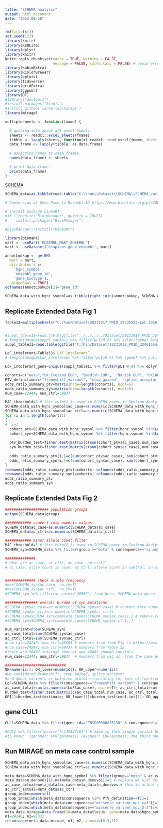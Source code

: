 ---
title: "SCHEMA analysis"
output: html_document
date: "2023-09-28"
---


```{r, echo=F, warning=F, message=F}
rm(list=ls())
set.seed(123)
library(knitr)
library(RSQLite)
library(dplyr)
library(knitr)
knitr::opts_chunk$set(cache = TRUE, warning = FALSE, 
                      message = FALSE, cache.lazy = FALSE) # avoid error of long vectors https://stackoverflow.com/questions/39417003/long-vectors-not-supported-yet-error-in-rmd-but-not-in-r-script 
library(kableExtra)
library(RColorBrewer)
library(gplots)
library(tidyverse)
library(gridExtra)
library(ggpubr)
library(DT)
#library("devtools")
#install.packages("Rtools")
#install_github('xinhe-lab/mirage')
library(mirage)

multiplesheets <- function(fname) {
   
  # getting info about all excel sheets
  sheets <- readxl::excel_sheets(fname)
  tibble <- lapply(sheets, function(x) readxl::read_excel(fname, sheet = x))
  data_frame <- lapply(tibble, as.data.frame)
    
  # assigning names to data frames
  names(data_frame) <- sheets
    
  # print data frame
  print(data_frame)
}


```

[SCHEMA](https://schema.broadinstitute.org/)

```{r, echo=F, message=F, warning=F,cache=T}
SCHEMA_data=as_tibble(read.table("C:\\han\\Dataset\\SCHEMA\\SCHEMA_variant_results_subset_20231025.tsv", header=T))
```


```{r, echo=F, message=F, warning=F}
# Conversion of Gene Name to Ensembl ID https://www.biostars.org/p/430015/

# install package biomaRT
#if (!require("BiocManager", quietly = TRUE))
#    install.packages("BiocManager")

#BiocManager::install("biomaRt")

library(biomaRt)
mart <- useMart('ENSEMBL_MART_ENSEMBL')
mart <- useDataset('hsapiens_gene_ensembl', mart)

annotLookup <- getBM(
  mart = mart,
  attributes = c(
    'hgnc_symbol',
    'ensembl_gene_id',
    'gene_biotype'),
  uniqueRows = TRUE)
colnames(annotLookup)[2]="gene_id"

SCHEMA_data_with_hgnc_symbol=as_tibble(right_join(annotLookup, SCHEMA_data, by="gene_id")) 
```



## Replicate Extended Data Fig 1

```{r, echo=F, message=F, warning=F, results=F}

Table13=multiplesheets("C:/han/Dataset/20231017_PMID_27535533/Lek 2016 suppl table/nature19057-s2/nature19057-SI Table 13.xlsx")


#suppl_table11=read.table(gzfile("../../../../Dataset/20231018_PMID_32461654/41586_2020_2308_MOESM4_ESM/supplement/supplementary_dataset_11_full_constraint_metrics.tsv.gz"),fill = TRUE , header = TRUE ) # read into gz file 
# length(unique(suppl_table11 %>% filter(pLI>0.9) %>% select(gene) %>%pull)) 3476 genes with pLI>0.9 
suppl_table11=read.table(gzfile("C:/han/Dataset/20231018_PMID_32461654/41586_2020_2308_MOESM4_ESM/supplement/supplementary_dataset_11_full_constraint_metrics.tsv.gz"),fill = TRUE , header = TRUE ) # read into gz file
```




```{r, echo=F, message=F, warning=F}
LoF_intolerant=Table13$`LoF Intolerant`
# length(unique(LoF_intolerant %>% filter(pLI>0.9) %>% (gene) %>% pull)) # 3230 genes with pLI>0.9, consistent with the number reported in paper Lek2017_Nature 

LoF_intolerant_gene=unique(suppl_table11 %>% filter(pLI>0.9) %>% dplyr::select(gene) %>%pull) 

cohorts=c("meta","UK_Ireland_EUR", "Swedish_EUR",  "Danish_EUR", "UK10K_NFBC_FINRISK_FIN", "UK10K_INTERVAL_EUR", "GPC_Latino_AMR", "GPC_McLean_EUR", "GPC_genomes_AFR", "ASJ",  "EAS", "EST", "Bulgarian_EUR", "FIN", "GPC_genomes_EUR", "Swedish_FIN", "GPC_genomes_AMR")
PTV_definition=c("frameshift_variant", "stop_gained", "splice_acceptor_variant","splice_donor_variant" )
odds_ratio_summary_ptv=matrix(nrow=length(cohorts), ncol=5)
odds_ratio_summary_syn=matrix(nrow=length(cohorts), ncol=5)
num_case=22444; num_ctrl=39837

MAC_threshold=5 # this cutoff is used in SCHEMA paper in Section Analysis approach
SCHEMA_data_with_hgnc_symbol$ac_case=as.numeric(SCHEMA_data_with_hgnc_symbol$ac_case) # convert into numeric to be applicable to MAC filter 
SCHEMA_data_with_hgnc_symbol$ac_ctrl=as.numeric(SCHEMA_data_with_hgnc_symbol$ac_ctrl)
for (i in 1:length(cohorts))
{
#  i=1
  cohort_ptv=SCHEMA_data_with_hgnc_symbol %>% filter(hgnc_symbol %in%LoF_intolerant_gene==T &  consequence %in% PTV_definition==T & group==cohorts[i] & ac_case<=MAC_threshold & ac_ctrl<=MAC_threshold)
  cohort_syn=SCHEMA_data_with_hgnc_symbol %>% filter(hgnc_symbol %in%LoF_intolerant_gene==T &  consequence== "synonymous_variant" & group==cohorts[i] & ac_case<=MAC_threshold & ac_ctrl<=MAC_threshold)
  
  ptv_burden_test=fisher.test(matrix(c(sum(cohort_ptv$ac_case),num_case,  sum(cohort_ptv$ac_ctrl), num_ctrl), nrow=2))
  syn_burden_test=fisher.test(matrix(c(sum(cohort_syn$ac_case),num_case,  sum(cohort_syn$ac_ctrl), num_ctrl), nrow=2))
  
  odds_ratio_summary_ptv[i,]=c(sum(cohort_ptv$ac_case), sum(cohort_ptv$ac_ctrl), ptv_burden_test$estimate, ptv_burden_test$conf.int[1], ptv_burden_test$conf.int[2])
  odds_ratio_summary_syn[i,]=c(sum(cohort_syn$ac_case), sum(cohort_syn$ac_ctrl), syn_burden_test$estimate, syn_burden_test$conf.int[1], syn_burden_test$conf.int[2])
}
rownames(odds_ratio_summary_ptv)=cohorts; colnames(odds_ratio_summary_ptv)=c("ac_case", "ac_ctrl", "OR", "CI_low", "CI_upper")
rownames(odds_ratio_summary_syn)=cohorts; colnames(odds_ratio_summary_syn)=c("ac_case", "ac_ctrl", "OR", "CI_low", "CI_upper")
odds_ratio_summary_ptv
odds_ratio_summary_syn
```


## Replicate Extended Data Fig 2  

```{r, echo=F, message=F, warning=F}
#################### population groups
unique(SCHEMA_data$group)

############ convert into numeric values 
SCHEMA_data$ac_case=as.numeric(SCHEMA_data$ac_case)
SCHEMA_data$ac_ctrl=as.numeric(SCHEMA_data$ac_ctrl)

############ minor allele count filter 
MAC_threshold=5 # this cutoff is used in SCHEMA paper in Section Analysis approach  
SCHEMA_syn=SCHEMA_data %>% filter(group =="meta" & consequence=="synonymous_variant" & ac_case<=MAC_threshold & ac_ctrl<=MAC_threshold) 

##############
# what are ac_case, ac_ctrl, an_case, an_ctrl? 
# ac_case: allle count in case; ac_ctrl: allele count in control; an_case: allele number in case; an_ctrl: allele number in control #  see details here: https://schema.broadinstitute.org/gene/ENSG00000055130; move cursor to the variables then their meanings will pop up  


############## check allele frequency 
#max(SCHEMA_syn$ac_case, na.rm=T)
#max(SCHEMA_syn$ac_ctrl, na.rm=T)
#SCHEMA_syn %>% filter(ac_case=="48587") from here, SCHEMA data doesn't use AF filter. 

############### overall Burden of syn mutations 
#SCHEMA_syn$ac_case=as.numeric(SCHEMA_syn$ac_case) # convert into numeric value 
#SCHEMA_syn$ac_ctrl=as.numeric(SCHEMA_syn$ac_ctrl)
#SCHEMA_syn=SCHEMA_syn[complete.cases(SCHEMA_syn$ac_case),] # remove rows when either ac_case or ac_ctrl has NA 
#SCHEMA_syn=SCHEMA_syn[complete.cases(SCHEMA_syn$ac_ctrl),]

num_variant=nrow(SCHEMA_syn)
ac_case_total=sum(SCHEMA_syn$ac_case)
ac_ctrl_total=sum(SCHEMA_syn$ac_ctrl)
#num_case=24248; num_ctrl=46885 # numbers from from Fig 1a https://www.nature.com/articles/s41586-022-04556-w#Sec15
#num_case=24248; num_ctrl=50437 # numbers from Table S2
#there are 50437 internal control and 46885 gnomAD controls   
num_case=22444; num_ctrl=39837  # mumbers from Fig 1c, from the same population, see Section-Statistical approach in suppl 

############################ 
OR=numeric(); OR_lower=numeric(); OR_upper=numeric()
#we considered frameshift, stop gained, splice acceptor
#and donor variants as putative protein-truncating (or loss-of-function) variants, so LoF and PTV have the same definition. 
LoF=SCHEMA_data %>% filter(consequence=="frameshift_variant" | consequence=="stop_gained" |consequence=="splice_acceptor_variant" | consequence=="splice_donor_variant")
ac_case_total=sum(as.numeric(LoF$ac_case), na.rm=T); ac_ctrl_total=sum(as.numeric(LoF$ac_ctrl), na.rm=T)
burden_test=fisher.test(matrix(c(ac_case_total,num_case, ac_ctrl_total, num_ctrl), nrow=2))
OR[1]=burden_test$estimate; OR_lower[1]=burden_test$conf.int[1]; OR_upper[1]=burden_test$conf.int[2]


```

## gene CUL1

```{r, echo=F, message=F, warning=F}
CUL1=SCHEMA_data %>% filter(gene_id=="ENSG00000055130" & consequence!="synonymous_variant") # https://schema.broadinstitute.org/gene/ENSG00000055130

#CUL1 %>% filter(locus=="7:148427164") # zoom in this single variant here https://schema.broadinstitute.org/gene/ENSG00000055130
#to know:  (genome): AFR(genomes); (exomes): EUR(exomes); the third one is meta; 
```



## Run MIRAGE on meta case control sample 

```{r, echo=F, message=F, warning=F, eval=F}
SCHEMA_data_with_hgnc_symbol$ac_case=as.numeric(SCHEMA_data_with_hgnc_symbol$ac_case)  # convert into numeric values 
SCHEMA_data_with_hgnc_symbol$ac_ctrl=as.numeric(SCHEMA_data_with_hgnc_symbol$ac_ctrl)

meta_data=SCHEMA_data_with_hgnc_symbol %>% filter(group=="meta" & ac_case<=MAC_threshold & ac_ctrl<=MAC_threshold & hgnc_symbol!="") %>% filter(consequence %in% PTV_definition==T | consequence=="missense_variant_mpc_>=3" | consequence=="missense_variant_mpc_2-3") %>% dplyr::select(hgnc_symbol, locus, ac_case, ac_ctrl, n_denovos, consequence)
meta_data$n_denovos[is.na(meta_data$n_denovos)]=0 # replace NA with zero  
ac_case_actual=meta_data$ac_case-meta_data$n_denovos # this is actual number of allele counts in cases # see here https://schema.broadinstitute.org/gene/ENSG00000099381
ac_ctrl_actual=meta_data$ac_ctrl
group_index=numeric()
group_index[which(meta_data$consequence %in% PTV_definition==T)]=1
group_index[which(meta_data$consequence=="missense_variant_mpc_>=3")]=2
group_index[which(meta_data$consequence=="missense_variant_mpc_2-3")]=3
meta_data_mirage=data.frame(ID=meta_data$locus, gene=meta_data$hgnc_symbol, No.case=ac_case_actual, No.contr=ac_ctrl_actual, group.index=group_index)
n1=24248; n2=97322 
res=mirage(meta_data_mirage, n1, n2, gamma=c(6,3,1))
```




